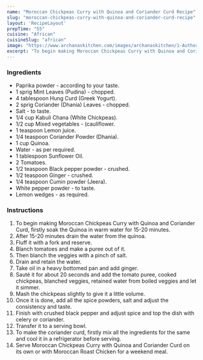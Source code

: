 ---
name: "Moroccan Chickpeas Curry with Quinoa and Coriander Curd Recipe"
slug: "moroccan-chickpeas-curry-with-quinoa-and-coriander-curd-recipe"
layout: 'RecipeLayout'
prepTime: "55"
cuisine: "African"
cuisineSlug: "african"
image: "https://www.archanaskitchen.com/images/archanaskitchen/1-Author/Kalyani_S/Moroccan_Chickpeas_Curry_with_Quinoa_and_Coriander_Curd__Easy_Weekday_Lunch_ideas.jpg"
excerpt: "To begin making Moroccan Chickpeas Curry with Quinoa and Coriander Curd, firstly soak the Quinoa in warm water for 15-20 minutes"
---

### Ingredients

- Paprika powder - according to your taste.
- 1 sprig Mint Leaves (Pudina) - chopped.
- 4 tablespoon Hung Curd (Greek Yogurt).
- 2 sprig Coriander (Dhania) Leaves - chopped.
- Salt - to taste.
- 1/4 cup Kabuli Chana (White Chickpeas).
- 1/2 cup Mixed vegetables - (cauliflower.
- 1 teaspoon Lemon juice.
- 1/4 teaspoon Coriander Powder (Dhania).
- 1 cup Quinoa.
- Water - as per required.
- 1 tablespoon Sunflower Oil.
- 2 Tomatoes.
- 1/2 teaspoon Black pepper powder - crushed.
- 1/2 teaspoon Ginger - crushed.
- 1/4 teaspoon Cumin powder (Jeera).
- White pepper powder - to taste.
- Lemon wedges - as required.

### Instructions

1. To begin making Moroccan Chickpeas Curry with Quinoa and Coriander Curd, firstly soak the Quinoa in warm water for 15-20 minutes.
1. After 15-20 minutes drain the water from the quinoa.
1. Fluff it with a fork and reserve.
1. Blanch tomatoes and make a puree out of it.
1. Then blanch the veggies with a pinch of salt.
1. Drain and retain the water.
1. Take oil in a heavy bottomed pan and add ginger.
1. Sauté it for about 20 seconds and add the tomato puree, cooked chickpeas, blanched veggies, retained water from boiled veggies and let it simmer.
1. Mash the chickpeas slightly to give it a little volume.
1. Once it is done, add all the spice powders, salt and adjust the consistency and taste.
1. Finish with crushed black pepper and adjust spice and top the dish with celery or coriander.
1. Transfer it to a serving bowl.
1. To make the coriander curd, firstly mix all the ingredients for the same and cool it in a refrigerator before serving.
1. Serve Moroccan Chickpeas Curry with Quinoa and Coriander Curd on its own or with Moroccan Roast Chicken for a weekend meal.
